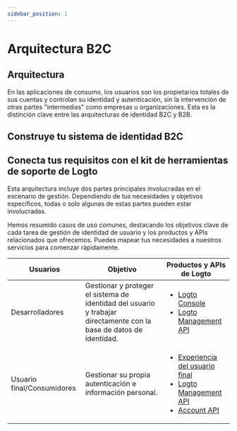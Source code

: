 ```yaml
---
sidebar_position: 1
---
```



# Arquitectura B2C

## Arquitectura

En las aplicaciones de consumo, los usuarios son los propietarios totales de sus cuentas y controlan su identidad y autenticación, sin la intervención de otras partes "intermedias" como empresas u organizaciones. Esta es la distinción clave entre las arquitecturas de identidad B2C y B2B.

<ImageB2c width="100%" height="auto" />

## Construye tu sistema de identidad B2C

<GenericFeatures />

## Conecta tus requisitos con el kit de herramientas de soporte de Logto

Esta arquitectura incluye dos partes principales involucradas en el escenario de gestión. Dependiendo de tus necesidades y objetivos específicos, todas o solo algunas de estas partes pueden estar involucradas.

Hemos resumido casos de uso comunes, destacando los objetivos clave de cada tarea de gestión de identidad de usuario y los productos y APIs relacionados que ofrecemos. Puedes mapear tus necesidades a nuestros servicios para comenzar rápidamente.

| Usuarios                   | Objetivo                                                                                                            | Productos y APIs de Logto                                                                                                                                                                                                 |
| -------------------------- | ------------------------------------------------------------------------------------------------------------------- | ------------------------------------------------------------------------------------------------------------------------------------------------------------------------------------------------------------------------- |
| Desarrolladores            | Gestionar y proteger el sistema de identidad del usuario y trabajar directamente con la base de datos de identidad. | <ul><li>[Logto Console](https://cloud.logto.io)</li><li>[Logto Management API](https://openapi.logto.io/)</li></ul>                                                                                                       |
| Usuario final/Consumidores | Gestionar su propia autenticación e información personal.                                                           | <ul><li>[Experiencia del usuario final](/end-user-flows)</li><li>[Logto Management API](https://openapi.logto.io/)</li><li>[Account API](https://openapi.logto.io/operation/operation-getaccountcentersettings)</li></ul> |

<RelatedResource />

